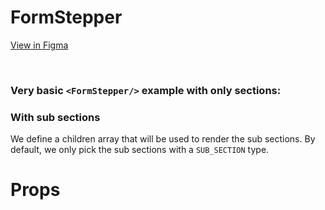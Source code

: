 
<Meta title="Navigation/FormStepper" component={FormStepper} />

# FormStepper

[View in Figma](https://www.figma.com/file/pDczqgdlWxgn3YugWZfe1v/UI-Library-%E2%80%93-%F0%9F%96%A5%EF%B8%8F-Desktop?node-id=324%3A211)

<br />

### Very basic `<FormStepper/>` example with only sections:

<Canvas>
  <Story
    name="Default"
    parameters={{
      design: {
        type: 'figma',
        url:
          'https://www.figma.com/file/pDczqgdlWxgn3YugWZfe1v/UI-Library-%E2%80%93-%F0%9F%96%A5%EF%B8%8F-Desktop?node-id=324%3A211',
      },
    }}
  >
    <FormStepper
      theme={FormStepperThemes.PURPLE}
      formName="Form name"
      sections={[
        { name: 'Section name #1' },
        { name: 'Section name #2' },
        { name: 'Section name #3' },
        { name: 'Section name #4' },
        { name: 'Section name #5' },
      ]}
    />
  </Story>
</Canvas>

### With sub sections

We define a children array that will be used to render the sub sections. By default, we only pick the sub sections with a `SUB_SECTION` type.

<Canvas>
  <Story name="SubSections">
    <FormStepper
      theme={FormStepperThemes.PURPLE}
      sections={[
        { name: 'Section #1' },
        {
          name: 'Section #2',
          children: [
            { type: 'SUB_SECTION', name: 'Sub section #1' },
            { type: 'SUB_SECTION', name: 'Sub section #2' },
            { type: 'SUB_SECTION', name: 'Sub section #3' },
            { type: 'SOME_TYPE', name: 'Sub section #4' },
            { type: 'SOME_TYPE', name: 'Sub section #5' },
          ],
        },
        { name: 'Section #3' },
        { name: 'Section #4' },
        { name: 'Section #5' },
      ]}
      activeSection={1}
    />
  </Story>
</Canvas>

# Props

<ArgsTable of={FormStepper} />

